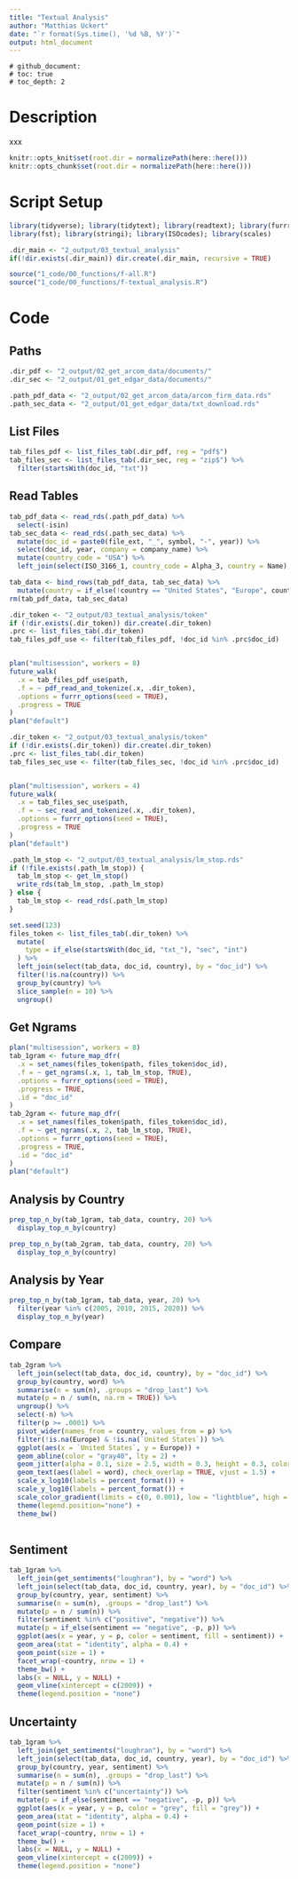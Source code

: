 ```yaml
---
title: "Textual Analysis"
author: "Matthias Uckert"
date: "`r format(Sys.time(), '%d %B, %Y')`"
output: html_document
---
```


    # github_document:
    # toc: true
    # toc_depth: 2

# Description

xxx

```r
knitr::opts_knit$set(root.dir = normalizePath(here::here())) 
knitr::opts_chunk$set(root.dir = normalizePath(here::here())) 
```

# Script Setup

```r
library(tidyverse); library(tidytext); library(readtext); library(furrr)
library(fst); library(stringi); library(ISOcodes); library(scales)

.dir_main <- "2_output/03_textual_analysis"
if(!dir.exists(.dir_main)) dir.create(.dir_main, recursive = TRUE)

source("1_code/00_functions/f-all.R")
source("1_code/00_functions/f-textual_analysis.R")
```

# Code

## Paths
```r
.dir_pdf <- "2_output/02_get_arcom_data/documents/"
.dir_sec <- "2_output/01_get_edgar_data/documents/"

.path_pdf_data <- "2_output/02_get_arcom_data/arcom_firm_data.rds"
.path_sec_data <- "2_output/01_get_edgar_data/txt_download.rds"
```

## List Files
```r
tab_files_pdf <- list_files_tab(.dir_pdf, reg = "pdf$")
tab_files_sec <- list_files_tab(.dir_sec, reg = "zip$") %>%
  filter(startsWith(doc_id, "txt"))
```

## Read Tables
```r
tab_pdf_data <- read_rds(.path_pdf_data) %>%
  select(-isin)
tab_sec_data <- read_rds(.path_sec_data) %>%
  mutate(doc_id = paste0(file_ext, "_", symbol, "-", year)) %>%
  select(doc_id, year, company = company_name) %>%
  mutate(country_code = "USA") %>%
  left_join(select(ISO_3166_1, country_code = Alpha_3, country = Name), by = "country_code")

tab_data <- bind_rows(tab_pdf_data, tab_sec_data) %>%
  mutate(country = if_else(!country == "United States", "Europe", country))
rm(tab_pdf_data, tab_sec_data)

```



```r
.dir_token <- "2_output/03_textual_analysis/token"
if (!dir.exists(.dir_token)) dir.create(.dir_token)
.prc <- list_files_tab(.dir_token)
tab_files_pdf_use <- filter(tab_files_pdf, !doc_id %in% .prc$doc_id)


plan("multisession", workers = 8)
future_walk(
  .x = tab_files_pdf_use$path,
  .f = ~ pdf_read_and_tokenize(.x, .dir_token),
  .options = furrr_options(seed = TRUE),
  .progress = TRUE
)
plan("default")
```


```r
.dir_token <- "2_output/03_textual_analysis/token"
if (!dir.exists(.dir_token)) dir.create(.dir_token)
.prc <- list_files_tab(.dir_token)
tab_files_sec_use <- filter(tab_files_sec, !doc_id %in% .prc$doc_id)


plan("multisession", workers = 4)
future_walk(
  .x = tab_files_sec_use$path,
  .f = ~ sec_read_and_tokenize(.x, .dir_token),
  .options = furrr_options(seed = TRUE),
  .progress = TRUE
)
plan("default")
```



```r
.path_lm_stop <- "2_output/03_textual_analysis/lm_stop.rds"
if (!file.exists(.path_lm_stop)) {
  tab_lm_stop <- get_lm_stop()
  write_rds(tab_lm_stop, .path_lm_stop)
} else {
  tab_lm_stop <- read_rds(.path_lm_stop)
}
```


```r
set.seed(123)
files_token <- list_files_tab(.dir_token) %>%
  mutate(
    type = if_else(startsWith(doc_id, "txt_"), "sec", "int")
  ) %>%
  left_join(select(tab_data, doc_id, country), by = "doc_id") %>%
  filter(!is.na(country)) %>%
  group_by(country) %>%
  slice_sample(n = 10) %>%
  ungroup()
```


## Get Ngrams
```r
plan("multisession", workers = 8)
tab_1gram <- future_map_dfr(
  .x = set_names(files_token$path, files_token$doc_id),
  .f = ~ get_ngrams(.x, 1, tab_lm_stop, TRUE),
  .options = furrr_options(seed = TRUE),
  .progress = TRUE,
  .id = "doc_id"
)
tab_2gram <- future_map_dfr(
  .x = set_names(files_token$path, files_token$doc_id),
  .f = ~ get_ngrams(.x, 2, tab_lm_stop, TRUE),
  .options = furrr_options(seed = TRUE),
  .progress = TRUE,
  .id = "doc_id"
)
plan("default")
```


## Analysis by Country
```r
prep_top_n_by(tab_1gram, tab_data, country, 20) %>%
  display_top_n_by(country)
```

```r
prep_top_n_by(tab_2gram, tab_data, country, 20) %>%
  display_top_n_by(country)
```

## Analysis by Year
```r
prep_top_n_by(tab_1gram, tab_data, year, 20) %>%
  filter(year %in% c(2005, 2010, 2015, 2020)) %>%
  display_top_n_by(year)
```

## Compare 
```r
tab_2gram %>%
  left_join(select(tab_data, doc_id, country), by = "doc_id") %>%
  group_by(country, word) %>%
  summarise(n = sum(n), .groups = "drop_last") %>%
  mutate(p = n / sum(n, na.rm = TRUE)) %>%
  ungroup() %>%
  select(-n) %>%
  filter(p >= .0001) %>%
  pivot_wider(names_from = country, values_from = p) %>%
  filter(!is.na(Europe) & !is.na(`United States`)) %>%
  ggplot(aes(x = `United States`, y = Europe)) +
  geom_abline(color = "gray40", lty = 2) +
  geom_jitter(alpha = 0.1, size = 2.5, width = 0.3, height = 0.3, color = "blue") +
  geom_text(aes(label = word), check_overlap = TRUE, vjust = 1.5) +
  scale_x_log10(labels = percent_format()) +
  scale_y_log10(labels = percent_format()) +
  scale_color_gradient(limits = c(0, 0.001), low = "lightblue", high = "blue") +
  theme(legend.position="none") +
  theme_bw()
  
```

## Sentiment
```r
tab_1gram %>%
  left_join(get_sentiments("loughran"), by = "word") %>%
  left_join(select(tab_data, doc_id, country, year), by = "doc_id") %>%
  group_by(country, year, sentiment) %>%
  summarise(n = sum(n), .groups = "drop_last") %>%
  mutate(p = n / sum(n)) %>%
  filter(sentiment %in% c("positive", "negative")) %>%
  mutate(p = if_else(sentiment == "negative", -p, p)) %>%
  ggplot(aes(x = year, y = p, color = sentiment, fill = sentiment)) +
  geom_area(stat = "identity", alpha = 0.4) +
  geom_point(size = 1) +
  facet_wrap(~country, nrow = 1) +
  theme_bw() +
  labs(x = NULL, y = NULL) +
  geom_vline(xintercept = c(2009)) +
  theme(legend.position = "none")
```

## Uncertainty
```r
tab_1gram %>%
  left_join(get_sentiments("loughran"), by = "word") %>%
  left_join(select(tab_data, doc_id, country, year), by = "doc_id") %>%
  group_by(country, year, sentiment) %>%
  summarise(n = sum(n), .groups = "drop_last") %>%
  mutate(p = n / sum(n)) %>%
  filter(sentiment %in% c("uncertainty")) %>%
  mutate(p = if_else(sentiment == "negative", -p, p)) %>%
  ggplot(aes(x = year, y = p, color = "grey", fill = "grey")) +
  geom_area(stat = "identity", alpha = 0.4) +
  geom_point(size = 1) +
  facet_wrap(~country, nrow = 1) +
  theme_bw() +
  labs(x = NULL, y = NULL) +
  geom_vline(xintercept = c(2009)) +
  theme(legend.position = "none")
```

